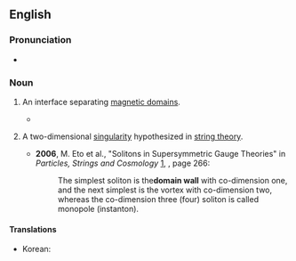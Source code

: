 ==English==
{{wikipedia}}

===Pronunciation===
* {{hyphenation|en|do|main|wall}}

===Noun===
{{en-noun}}

# {{lb|en|physics}} An interface separating [[magnetic domain]]s.
#* {{quote-book|en|year=1998|author=Eugene M. Chudnovsky|author2=Javier Tejada|title=Macroscopic Quantum Tunneling of the Magnetic Moment|url=http://books.google.com/books?id=JzeoIJQ5OxEC|page=67|isbn=0521474043
|passage=A '''domain wall''' corresponds to the rotation of the magnetization vector from one magnetic domain to another.}}
# {{lb|en|astrophysics}} A two-dimensional [[singularity]] hypothesized in [[string theory]].
#* '''2006''', M. Eto et al., "Solitons in Supersymmetric Gauge Theories" in ''Particles, Strings and Cosmology'' [http://books.google.com/books?id=pdiTnydMx04C], {{ISBN|0735402957}}, page 266:
#*: The simplest soliton is the''' domain wall''' with co-dimension one, and the next simplest is the vortex with co-dimension two, whereas the co-dimension three (four) soliton is called monopole (instanton).

====Translations====
{{trans-top|interface separating magnetic domains}}
* Korean: {{t|ko|구역벽|sc=Kore}}
{{trans-mid}}
{{trans-bottom}}